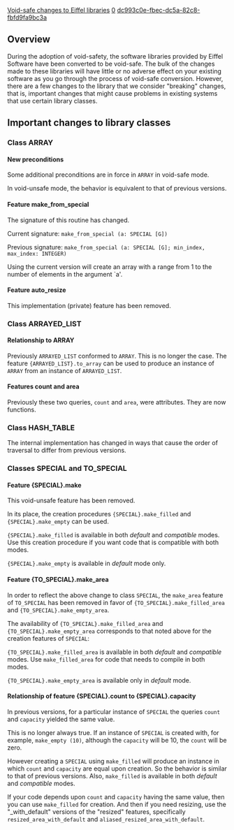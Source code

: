 [[Property:title|Void-safe changes to Eiffel libraries]]
[[Property:weight|0]]
[[Property:uuid|dc993c0e-fbec-dc5a-82c8-fbfd9fa9bc3a]]
==Overview==

During the adoption of void-safety, the software libraries provided by Eiffel Software have been converted to be void-safe. The bulk of the changes made to these libraries will have little or no adverse effect on your existing software as you go through the process of void-safe conversion. However, there are a few changes to the library that we consider "breaking" changes, that is, important changes that might cause problems in existing systems that use certain library classes. 


{{note|Many of these changes were in effect in the ''experimental'' mode of versions 6.4 and 6.5. With the release of version 6.6, the ''experimental'' mode of previous versions became the ''default'' mode and, consequently may have caused these changes to become more apparent to some users. A ''compatibility'' mode is available to ease transition. The ''compatibility'' mode is accessible using the <code>-compat</code> command line option or through the EiffelStudio choices provided through the Microsoft Windows ''Start'' button. }}


==Important changes to library classes==


===Class ARRAY===

====New preconditions====

Some additional preconditions are in force in <code>ARRAY</code> in void-safe mode. 

In void-unsafe mode, the behavior is equivalent to that of previous versions.

====Feature make_from_special====

The signature of this routine has changed. 

Current signature: <code>make_from_special (a: SPECIAL [G])</code> 

Previous signature: <code>make_from_special (a: SPECIAL [G]; min_index, max_index: INTEGER)</code>

Using the current version will create an array with a range from 1 to the number of elements in the argument `a'.

====Feature auto_resize====

This implementation (private) feature has been removed.


===Class ARRAYED_LIST===

====Relationship to ARRAY====

Previously <code>ARRAYED_LIST</code> conformed to <code>ARRAY</code>. This is no longer the case. The feature <code>{ARRAYED_LIST}.to_array</code> can be used to produce an instance of <code>ARRAY</code> from an instance of <code>ARRAYED_LIST</code>.

====Features count and area====

Previously these two queries, <code>count</code> and <code>area</code>, were attributes. They are now functions.


===Class HASH_TABLE===

The internal implementation has changed in ways that cause the order of traversal to differ from previous versions.


===Classes SPECIAL and TO_SPECIAL===

====Feature {SPECIAL}.make====

This void-unsafe feature has been removed.

In its place, the creation procedures <code>{SPECIAL}.make_filled</code> and <code>{SPECIAL}.make_empty</code> can be used.

<code>{SPECIAL}.make_filled</code> is available in both ''default'' and ''compatible'' modes. Use this creation procedure if you want code that is compatible with both modes.

<code>{SPECIAL}.make_empty</code> is available in ''default'' mode only.

====Feature {TO_SPECIAL}.make_area====

In order to reflect the above change to class <code>SPECIAL</code>, the <code>make_area</code> feature of <code>TO_SPECIAL</code> has been removed in favor of <code>{TO_SPECIAL}.make_filled_area</code> and <code>{TO_SPECIAL}.make_empty_area</code>.

The availability of <code>{TO_SPECIAL}.make_filled_area</code> and <code>{TO_SPECIAL}.make_empty_area</code> corresponds to that noted above for the creation features of <code>SPECIAL</code>:

<code>{TO_SPECIAL}.make_filled_area</code> is available in both ''default'' and ''compatible'' modes. Use <code>make_filled_area</code> for code that needs to compile in both modes.

<code>{TO_SPECIAL}.make_empty_area</code> is available only in ''default'' mode.

====Relationship of feature {SPECIAL}.count to {SPECIAL}.capacity====

In previous versions, for a particular instance of <code>SPECIAL</code> the queries <code>count</code> and <code>capacity</code> yielded the same value.

This is no longer always true. If an instance of <code>SPECIAL</code> is created with, for example, <code>make_empty (10)</code>, although the <code>capacity</code> will be 10, the <code>count</code> will be zero.

However creating a <code>SPECIAL</code> using <code>make_filled</code> will produce an instance in which <code>count</code> and <code>capacity</code> are equal upon creation. So the behavior is similar to that of previous versions. Also, <code>make_filled</code> is available in both ''default'' and ''compatible'' modes. 

If your code depends upon <code>count</code> and <code>capacity</code> having the same value, then you can use <code>make_filled</code> for creation. And then if you need resizing, use the "_with_default" versions of the "resized" features, specifically <code>resized_area_with_default</code> and <code>aliased_resized_area_with_default</code>.




